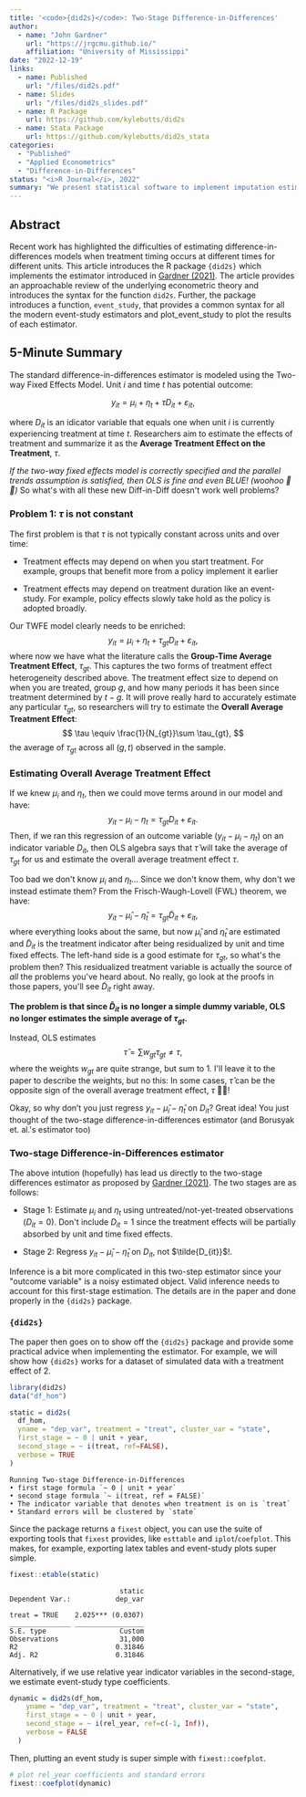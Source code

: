 ```yaml
---
title: '<code>{did2s}</code>: Two-Stage Difference-in-Differences'
author:
  - name: "John Gardner"
    url: "https://jrgcmu.github.io/"
    affiliation: "University of Mississippi"
date: "2022-12-19"
links:
  - name: Published
    url: "/files/did2s.pdf"
  - name: Slides
    url: "/files/did2s_slides.pdf"
  - name: R Package
    url: https://github.com/kylebutts/did2s
  - name: Stata Package
    url: https://github.com/kylebutts/did2s_stata
categories:
  - "Published"
  - "Applied Econometrics"
  - "Difference-in-Differences"
status: "<i>R Journal</i>, 2022"
summary: "We present statistical software to implement imputation estimator for difference-in-differences."
---
```


## Abstract

Recent work has highlighted the difficulties of estimating difference-in-differences models when treatment timing occurs at different times for different units. This article introduces the R package `{did2s}` which implements the estimator introduced in [Gardner (2021)](https://arxiv.org/abs/2207.05943). The article provides an approachable review of the underlying econometric theory and introduces the syntax for the function `did2s`. Further, the package introduces a function, `event_study`, that provides a common syntax for all the modern event-study estimators and plot_event_study to plot the results of each estimator. 


## 5-Minute Summary

The standard difference-in-differences estimator is modeled using the <span class="text-kelly-500">Two-way Fixed Effects Model</span>. Unit $i$ and time $t$ has potential outcome:

$$
y_{it} = \mu_i + \eta_t + \tau D_{it} + \varepsilon_{it},
$$

where $D_{it}$ is an idicator variable that equals one when unit $i$ is currently experiencing treatment at time $t$. Researchers aim to estimate the effects of treatment and summarize it as the **Average Treatment Effect on the Treatment**, $\tau$.

*If the two-way fixed effects model is correctly specified and the parallel trends assumption is satisfied, then OLS is fine and even BLUE! (woohoo 🎉🎉)* So what's with all these new Diff-in-Diff doesn't work well problems? 

### Problem 1: $\tau$ is not constant

The first problem is that $\tau$ is not typically constant across units and over time:

- Treatment effects may depend on when you start treatment. For example, groups that benefit more from a policy implement it earlier

- Treatment effects may depend on treatment duration like an event-study. For example, policy effects slowly take hold as the policy is adopted broadly.

Our TWFE model clearly needs to be enriched: 
$$
y_{it} = \mu_i + \eta_t + \tau_{gt} D_{it} + \varepsilon_{it},
$$
where now we have what the literature calls the **Group-Time Average Treatment Effect**, $\tau_{gt}$. This captures the two forms of treatment effect heterogeneity described above. The treatment effect size to depend on when you are treated, group $g$, and how many periods it has been since treatment determined by $t − g$. It will prove really hard to accurately estimate any particular $\tau_{gt}$, so researchers will try to estimate the **Overall Average Treatment Effect**:
$$
\tau \equiv \frac{1}{N_{gt}}\sum \tau_{gt},
$$
the average of $\tau_{gt}$ across all $(g,t)$ observed in the sample.

### Estimating Overall Average Treatment Effect

If we knew $\mu_i$ and $\eta_t$, then we could move terms around in our model
and have:
$$
y_{it} - \mu_i - \eta_t = \tau_{gt} D_{it} + \varepsilon_{it}.
$$
Then, if we ran this regression of an outcome variable ($y_{it} - \mu_i - \eta_t$) on an indicator variable $D_{it}$, then OLS algebra says that $\hat{\tau}$ will take the average of $\tau_{gt}$ for us and estimate the overall average treatment effect $\tau$.

Too bad we don't know $\mu_i$ and $\eta_t$... Since we don't know them, why don't we instead estimate them? From the Frisch-Waugh-Lovell (FWL) theorem, we have:
$$
y_{it} - \hat{\mu}_i - \hat{\eta}_t = \tau_{gt} \tilde{D}_{it} + \varepsilon_{it},
$$
where everything looks about the same, but now $\hat{\mu}_i$ and $\hat{\eta}_t$ are estimated and $\tilde{D}_{it}$ is the treatment indicator after being residualized by unit and time fixed effects. The left-hand side is a good estimate for $\tau_{gt}$, so what's the problem then? This residualized treatment variable is actually the source of *all* the problems you've heard about. No really, go look at the proofs in those papers, you'll see $\tilde{D}_{it}$ right away. 

**The problem is that since $\tilde{D}_{it}$ is no longer a simple dummy variable, OLS no longer estimates the simple average of $\tau_{gt}$.**

Instead, OLS estimates 
$$
\hat{\tau} = \sum w_{gt} \tau_{gt} \neq \tau,
$$
where the weights $w_{gt}$ are quite strange, but sum to 1. I'll leave it to the paper to describe the weights, but no this: In some cases, $\hat{\tau}$ can be the opposite sign of the overall average treatment effect, $\tau$ 🚩🚩! 

Okay, so why don’t you just regress $y_{it} - \hat{\mu}_i - \hat{\eta}_t$ on $D_{it}$? Great idea! You just thought of the two-stage difference-in-differences estimator (and Borusyak et. al.'s estimator too)

### Two-stage Difference-in-Differences estimator

The above intution (hopefully) has lead us directly to the two-stage differences estimator as proposed by [Gardner (2021)](). The two stages are as follows:

- Stage 1: Estimate $\mu_i$ and $\eta_t$ using untreated/not-yet-treated observations ($D_{it} = 0$). Don't include $D_{it} = 1$ since the treatment effects will be partially absorbed by unit and time fixed effects.

- Stage 2: Regress $y_{it} - \hat{\mu}_i - \hat{\eta}_t$ on $D_{it}$, not $\tilde{D_{it}}$!.

Inference is a bit more complicated in this two-step estimator since your "outcome variable" is a noisy estimated object. Valid inference needs to account for this first-stage estimation. The details are in the paper and done properly in the `{did2s}` package. 


### `{did2s}`

The paper then goes on to show off the `{did2s}` package and provide some practical advice when implementing the estimator. For example, we will show how `{did2s}` works for a dataset of simulated data with a treatment effect of 2.

```r
library(did2s) 
data("df_hom")

static = did2s(
  df_hom,
  yname = "dep_var", treatment = "treat", cluster_var = "state",
  first_stage = ~ 0 | unit + year,
  second_stage = ~ i(treat, ref=FALSE), 
  verbose = TRUE
)
```
```
Running Two-stage Difference-in-Differences
• first stage formula `~ 0 | unit + year`
• second stage formula `~ i(treat, ref = FALSE)`
• The indicator variable that denotes when treatment is on is `treat`
• Standard errors will be clustered by `state`
```

Since the package returns a `fixest` object, you can use the suite of exporting tools that `fixest` provides, like `esttable` and `iplot`/`coefplot`. This makes, for example, exporting latex tables and event-study plots super simple.

```r
fixest::etable(static)
```
```
                           static
Dependent Var.:           dep_var
                                 
treat = TRUE    2.025*** (0.0307)
_______________ _________________
S.E. type                  Custom
Observations               31,000
R2                        0.31846
Adj. R2                   0.31846
```

Alternatively, if we use relative year indicator variables in the second-stage, we estimate event-study type coefficients.

```r
dynamic = did2s(df_hom,
    yname = "dep_var", treatment = "treat", cluster_var = "state",
    first_stage = ~ 0 | unit + year,
    second_stage = ~ i(rel_year, ref=c(-1, Inf)),
    verbose = FALSE
  )
```

Then, plutting an event study is super simple with `fixest::coefplot`.

```r
# plot rel_year coefficients and standard errors
fixest::coefplot(dynamic)
```
<Figure src="/images/did2s.png" alt="Two-stage Difference-in-Differences" />





